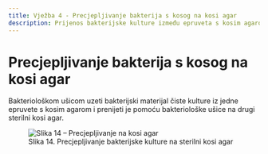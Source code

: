 ```yaml
---
title: Vježba 4 - Precjepljivanje bakterija s kosog na kosi agar
description: Prijenos bakterijske kulture između epruveta s kosim agarom
---
```


# Precjepljivanje bakterija s kosog na kosi agar

Bakteriološkom ušicom uzeti bakterijski materijal čiste kulture iz jedne epruvete s kosim agarom i prenijeti je pomoću bakteriološke ušice na drugi sterilni kosi agar.

<figure style={{ textAlign: 'center' }}>
  <img src="/images/slika14.jpg" alt="Slika 14 – Precjepljivanje na kosi agar" style={{ maxWidth: '400px', margin: '1rem auto' }} />
  <figcaption style={{ fontSize: '0.9rem', color: '#555' }}>
    Slika 14. Precjepljivanje bakterijske kulture na sterilni kosi agar
  </figcaption>
</figure>
